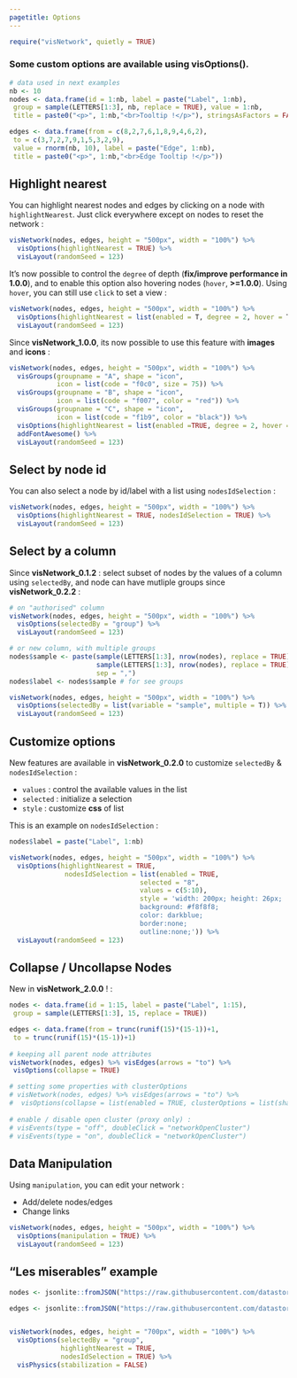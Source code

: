 ```yaml
---
pagetitle: Options
---
```


```r
require("visNetwork", quietly = TRUE)
```

### Some custom options are available using **visOptions()**.

```r
# data used in next examples
nb <- 10
nodes <- data.frame(id = 1:nb, label = paste("Label", 1:nb),
 group = sample(LETTERS[1:3], nb, replace = TRUE), value = 1:nb,
 title = paste0("<p>", 1:nb,"<br>Tooltip !</p>"), stringsAsFactors = FALSE)

edges <- data.frame(from = c(8,2,7,6,1,8,9,4,6,2),
 to = c(3,7,2,7,9,1,5,3,2,9),
 value = rnorm(nb, 10), label = paste("Edge", 1:nb),
 title = paste0("<p>", 1:nb,"<br>Edge Tooltip !</p>"))
```


## Highlight nearest

You can highlight nearest nodes and edges by clicking on a node with ````highlightNearest````.
Just click everywhere except on nodes to reset the network : 

```r
visNetwork(nodes, edges, height = "500px", width = "100%") %>% 
  visOptions(highlightNearest = TRUE) %>%
  visLayout(randomSeed = 123)
```

It's now possible to control the ````degree```` of depth (**fix/improve performance in 1.0.0**), and to enable this option also hovering nodes (``hover``, **>=1.0.0**). Using ``hover``, you can still use ``click`` to set a view :

```r
visNetwork(nodes, edges, height = "500px", width = "100%") %>% 
  visOptions(highlightNearest = list(enabled = T, degree = 2, hover = T)) %>%
  visLayout(randomSeed = 123)
```

Since __visNetwork_1.0.0__, its now possible to use this feature with __images__ and __icons__ :

```r
visNetwork(nodes, edges, height = "500px", width = "100%") %>% 
  visGroups(groupname = "A", shape = "icon", 
            icon = list(code = "f0c0", size = 75)) %>%
  visGroups(groupname = "B", shape = "icon", 
            icon = list(code = "f007", color = "red")) %>%
  visGroups(groupname = "C", shape = "icon", 
            icon = list(code = "f1b9", color = "black")) %>%
  visOptions(highlightNearest = list(enabled =TRUE, degree = 2, hover = T)) %>%
  addFontAwesome() %>%
  visLayout(randomSeed = 123)
```



## Select by node id

You can also select a node by id/label with a list using ````nodesIdSelection```` : 

```r
visNetwork(nodes, edges, height = "500px", width = "100%") %>% 
  visOptions(highlightNearest = TRUE, nodesIdSelection = TRUE) %>%
  visLayout(randomSeed = 123)
```

## Select by a column

Since __visNetwork_0.1.2__ : select subset of nodes by the values of a column using ````selectedBy````, and node can have mutliple groups since __visNetwork_0.2.2__ :

```r
# on "authorised" column
visNetwork(nodes, edges, height = "500px", width = "100%") %>%
  visOptions(selectedBy = "group") %>%
  visLayout(randomSeed = 123)
```

```r
# or new column, with multiple groups
nodes$sample <- paste(sample(LETTERS[1:3], nrow(nodes), replace = TRUE),
                      sample(LETTERS[1:3], nrow(nodes), replace = TRUE), 
                      sep = ",")
nodes$label <- nodes$sample # for see groups

visNetwork(nodes, edges, height = "500px", width = "100%") %>%
  visOptions(selectedBy = list(variable = "sample", multiple = T)) %>%
  visLayout(randomSeed = 123)
```

## Customize options

New features are available in __visNetwork_0.2.0__ to customize ````selectedBy```` & ````nodesIdSelection```` : 

* ````values```` : control the available values in the list
* ````selected```` : initialize a selection
* ````style```` : customize __css__ of list

This is an example on ````nodesIdSelection```` :

```r
nodes$label = paste("Label", 1:nb)
```

```r
visNetwork(nodes, edges, height = "500px", width = "100%") %>% 
  visOptions(highlightNearest = TRUE, 
              nodesIdSelection = list(enabled = TRUE,
                                 selected = "8",
                                 values = c(5:10),
                                 style = 'width: 200px; height: 26px;
                                 background: #f8f8f8;
                                 color: darkblue;
                                 border:none;
                                 outline:none;')) %>%
  visLayout(randomSeed = 123)
```

## Collapse / Uncollapse Nodes

New in __visNetwork_2.0.0__ ! :

```r
nodes <- data.frame(id = 1:15, label = paste("Label", 1:15),
 group = sample(LETTERS[1:3], 15, replace = TRUE))

edges <- data.frame(from = trunc(runif(15)*(15-1))+1,
 to = trunc(runif(15)*(15-1))+1)
 
# keeping all parent node attributes  
visNetwork(nodes, edges) %>% visEdges(arrows = "to") %>%
 visOptions(collapse = TRUE)

# setting some properties with clusterOptions
# visNetwork(nodes, edges) %>% visEdges(arrows = "to") %>%
#  visOptions(collapse = list(enabled = TRUE, clusterOptions = list(shape = "square"))) 
   
# enable / disable open cluster (proxy only) : 
# visEvents(type = "off", doubleClick = "networkOpenCluster")
# visEvents(type = "on", doubleClick = "networkOpenCluster")
```

## Data Manipulation

Using ````manipulation````, you can edit your network : 

* Add/delete nodes/edges
* Change links

```r
visNetwork(nodes, edges, height = "500px", width = "100%") %>% 
  visOptions(manipulation = TRUE) %>%
  visLayout(randomSeed = 123)
```

## "Les miserables" example

```r
nodes <- jsonlite::fromJSON("https://raw.githubusercontent.com/datastorm-open/datastorm-open.github.io/master/visNetwork/data/nodes_miserables.json")

edges <- jsonlite::fromJSON("https://raw.githubusercontent.com/datastorm-open/datastorm-open.github.io/master/visNetwork/data/edges_miserables.json")


visNetwork(nodes, edges, height = "700px", width = "100%") %>%
  visOptions(selectedBy = "group", 
             highlightNearest = TRUE, 
             nodesIdSelection = TRUE) %>%
  visPhysics(stabilization = FALSE)
```